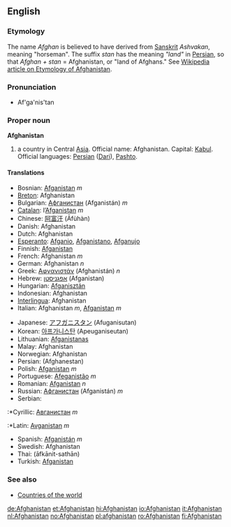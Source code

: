 {{wikipedia}}
==English==

===Etymology===
The name ''Afghan'' is believed to have derived from [[Sanskrit]] ''Ashvakan'', meaning "horseman". The suffix ''stan'' has the meaning ''"land"'' in [[Persian]], so that ''Afghan + stan'' = Afghanistan, or "land of Afghans." See [[w:List of country name etymologies|Wikipedia article on Etymology of Afghanistan]].

===Pronunciation===
*Af'ga'nis'tan

===Proper noun===
'''Afghanistan'''
#a country in Central [[Asia]]. Official name: Afghanistan. Capital: [[Kabul]]. Official languages: [[Persian]] ([[Dari]]), [[Pashto]].

====Translations====
{{top}}
*Bosnian: [[Afganistan]] ''m''
*[[Breton]]: Afghanistan
*Bulgarian: [[Афганистан]] (Afganistán) ''m''
*[[Catalan]]: l’[[Afganistan]] ''m''
*Chinese: [[阿富汗]] (Āfùhàn)
*Danish: Afghanistan
*Dutch: Afghanistan
*[[Esperanto]]: [[Afganio]], [[Afganistano]], [[Afganujo]]
*Finnish: [[Afganistan]]
*French: Afghanistan ''m''
*German: Afghanistan ''n''
*Greek: [[Αφγανιστάν]] (Afghanistán) ''n''
*Hebrew: [[אפגניסטן]] (Afganistan)
*Hungarian: [[Afganisztán]]
*Indonesian: Afghanistan
*[[Interlingua]]: Afghanistan
*Italian: Afghanistan ''m'', [[Afganistan]] ''m''
{{mid}}
*Japanese: [[アフガニスタン]] (Afuganisutan)
*Korean: [[아프가니스탄]] (Apeuganiseutan)
*Lithuanian: [[Afganistanas]]
*Malay: Afghanistan
*Norwegian: Afghanistan
*Persian: {{FAchar|[[افغانستان]]}} (Afghanestan)
*Polish: [[Afganistan]] ''m''
*Portuguese: [[Afeganistão]] ''m''
*Romanian: [[Afganistan]] ''n''
*Russian: [[Афганистан]] (Afganistán) ''m''
*Serbian:
:*Cyrillic: [[Авганистан]] ''m''
:*Latin: [[Avganistan]] ''m''
*Spanish: [[Afganistán]] ''m''
*Swedish: Afghanistan
*Thai: {{THchar|[[อาฟกานิสถาน]]}} (āfkānit-sathān)
*Turkish: [[Afganistan]]
{{bottom}}

===See also===
*[[Countries of the world]]

[[de:Afghanistan]]
[[et:Afghanistan]]
[[hi:Afghanistan]]
[[io:Afghanistan]]
[[it:Afghanistan]]
[[nl:Afghanistan]]
[[no:Afghanistan]]
[[pl:afghanistan]]
[[ro:Afghanistan]]
[[fi:Afghanistan]]